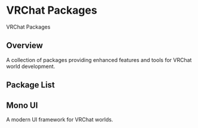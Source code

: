 
# VRChat Packages

<Card className="my-6 bg-gray-900 h-80">
  <CardBody className="flex items-center justify-center">
    <div className="text-6xl font-bold text-transparent bg-clip-text bg-gradient-to-r from-gray-100 via-gray-200 to-gray-400 text-center w-full">
      <p className="leading-normal">VRChat Packages</p>
    </div>
  </CardBody>
</Card>

## Overview

A collection of packages providing enhanced features and tools for VRChat world development.

## Package List

<div className="grid grid-cols-1 gap-6 md:grid-cols-2 lg:grid-cols-3 my-6">
  <Link href="/vrc/monoui">
    <Card className="w-full h-full p-2 transition-transform">
      <CardHeader className="flex-col items-start pb-0">
        <h2 className="text-2xl font-bold text-blue-500">Mono UI</h2>
      </CardHeader>
      <CardBody className="overflow-visible text-gray-600 dark:text-gray-400">
        A modern UI framework for VRChat worlds.
      </CardBody>
    </Card>
  </Link>
</div>
